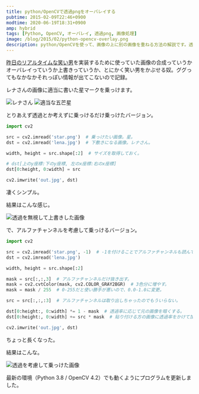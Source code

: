 ```yaml
---
title: python/OpenCVで透過pngをオーバレイする
pubtime: 2015-02-09T22:46+0900
modtime: 2020-06-19T18:31+0900
amp: hybrid
tags: [Python, OpenCV, オーバレイ, 透過png, 画像処理]
image: /blog/2015/02/python-opencv-overlay.png
description: python/OpenCVを使って、画像の上に別の画像を重ねる方法の解説です。透過画像のアルファチャンネルを考慮するものとしないものの2種類があります。
---
```


[昨日のリアルタイムな笑い男](/blog/2015/02/python-opencv-realtime-lauhgingman)を実装するために使っていた画像の合成っていうかオーバレイっていうか上書きっていうか、とにかく笑い男をかぶせる奴。ググってもなかなかそれっぽい情報が出てこないので記録。

レナさんの画像に適当に書いた星マークを乗っけます。

![レナさん](/blog/2015/02/lena.jpg "520x520")
![適当な五芒星](/blog/2015/02/burdockStar.png "200x200")


とりあえず透過とか考えずに乗っけるだけ乗っけたバージョン。
``` python
import cv2

src = cv2.imread('star.png')  # 乗っけたい画像。星。
dst = cv2.imread('lena.jpg')  # 下敷きになる画像。レナさん。

width, height = src.shape[:2]  # サイズを取得しておく。

# dst[上のy座標:下のy座標, 左のx座標:右のx座標]
dst[0:height, 0:width] = src

cv2.imwrite('out.jpg', dst)
```

凄くシンプル。

結果はこんな感じ。

![透過を無視して上書きした画像](/blog/2015/02/simple_overlay.jpg "520x520")


で、アルファチャンネルを考慮して乗っけるバージョン。
``` python
import cv2

src = cv2.imread('star.png', -1)  # -1を付けることでアルファチャンネルも読んでくれるらしい。
dst = cv2.imread('lena.jpg')

width, height = src.shape[:2]

mask = src[:,:,3]  # アルファチャンネルだけ抜き出す。
mask = cv2.cvtColor(mask, cv2.COLOR_GRAY2BGR)  # 3色分に増やす。
mask = mask / 255  # 0-255だと使い勝手が悪いので、0.0-1.0に変更。

src = src[:,:,:3]  # アルファチャンネルは取り出しちゃったのでもういらない。

dst[0:height:, 0:width] *= 1 - mask  # 透過率に応じて元の画像を暗くする。
dst[0:height:, 0:width] += src * mask  # 貼り付ける方の画像に透過率をかけて加算。

cv2.imwrite('out.jpg', dst)
```
ちょっと長くなった。

結果はこんな。

![透過を考慮して乗っけた画像](/blog/2015/02/trans_overlay.jpg "520x520")

<PS date="2020-06-19">

最新の環境（Python 3.8 / OpenCV 4.2）でも動くようにプログラムを更新しました。

</PS>
